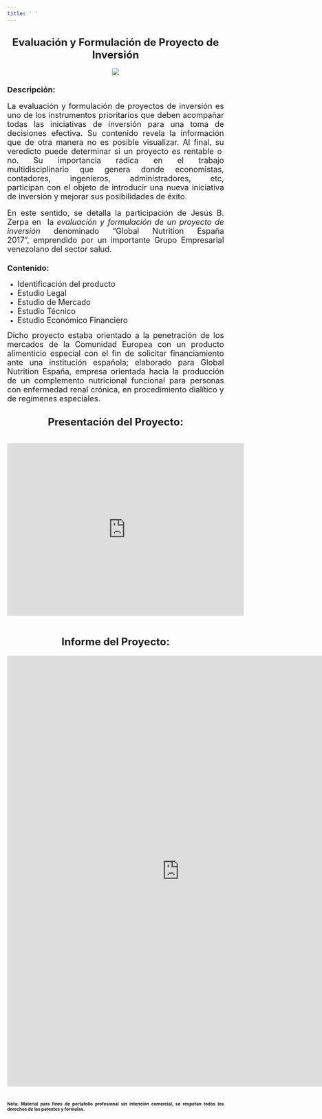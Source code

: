 ```yaml
---
title: ' '
---
```

<h3>
</h3>
<h2 style="text-align: center;">
<span style="font-size: x-large;">Evaluación y Formulación&nbsp;de Proyecto de Inversión</span></h2>
<div class="separator" style="clear: both; text-align: center;">
<a href=" " imageanchor="1" style="margin-left: 1em; margin-right: 1em;"><img border="0" data-original-height="532" data-original-width="800" src="imagenes/imagen-g.webp" /></a></div>
<h3 style="text-align: justify;">
<span style="font-size: large;">Descripción:</span></h3>
<div style="text-align: justify;">
<span style="font-size: large;">La evaluación y formulación&nbsp;de proyectos de inversión es uno de los instrumentos prioritarios que deben acompañar todas las iniciativas de inversión para una toma de decisiones efectiva. Su contenido revela la información que de otra manera no es posible visualizar.&nbsp;</span><span style="font-size: large;">Al final, su veredicto puede determinar si un proyecto</span><span style="font-size: large;">&nbsp;es rentable o&nbsp; no. Su importancia radica en el trabajo multidisciplinario&nbsp;que genera&nbsp;donde economistas, contadores, ingenieros, administradores, etc, participan&nbsp;con el objeto de introducir una nueva iniciativa de inversión y mejorar sus posibilidades&nbsp;de éxito.&nbsp;</span></div>
<div style="text-align: justify;">
<br /></div>
<div style="text-align: justify;">
<span style="font-size: large;">En este sentido, se detalla la participación de Jesús B. Zerpa en&nbsp;</span><span style="font-size: large;">&nbsp;</span><span style="font-size: large;">la <i>evaluación y formulación de un proyecto de inversión</i>&nbsp;</span><span style="font-size: large;">denominado "Global Nutrition España 2017",</span><span style="font-size: large;">&nbsp;emprendido por</span><span style="font-size: large;">&nbsp;un importante Grupo Empresarial venezolano del sector salud.&nbsp;</span></div>
<h3 style="text-align: justify;">
<span style="font-size: large;">Contenido:</span></h3>
<div style="text-align: justify;">
<ul>
<li><span style="font-size: large;">Identificación del producto&nbsp;</span></li>
<li><span style="font-size: large;">Estudio Legal&nbsp;</span></li>
<li><span style="font-size: large;">Estudio de Mercado&nbsp;</span></li>
<li><span style="font-size: large;">Estudio Técnico&nbsp;</span></li>
<li><span style="font-size: large;">Estudio Económico Financiero&nbsp;</span></li>
</ul>
</div>
<div style="text-align: justify;">
<span style="font-size: large;">Dicho proyecto estaba orientado a la penetración de los mercados de la Comunidad Europea con un producto alimenticio especial con el fin  de solicitar financiamiento ante una institución española; elaborado para Global Nutrition España, empresa orientada hacia la producción de un complemento nutricional funcional para personas con enfermedad renal crónica, en procedimiento dialítico y de regímenes especiales.&nbsp;</span></div>
<h2 style="text-align: center;">
<span style="font-size: x-large;">Presentación del Proyecto:</span></h2>
<span style="font-size: large;">
</span>
<br />
<div>
<div align="center">
<div style="text-align: center;">
<iframe allow="autoplay; fullscreen" allowfullscreen="" frameborder="0" height="400" id="iframe_container" mozallowfullscreen="" src="https://prezi.com/embed/8wvf2gcohqf2/?bgcolor=ffffff&amp;lock_to_path=0&amp;autoplay=0&amp;autohide_ctrls=0&amp;landing_data=bHVZZmNaNDBIWnNjdEVENDRhZDFNZGNIUE43MHdLNWpsdFJLb2ZHanI0enpkQXBUYUQ0bWZKQytGcGIzVW81bmtBPT0&amp;landing_sign=19Awz31MbIyabPX_6YVk3hggvLEXyQop4DHperkDCsQ" webkitallowfullscreen="" width="550"></iframe><br /></div>
<div style="text-align: justify;">
<br /></div>
<div style="text-align: justify;">
<h2 style="text-align: center;">
<span style="font-size: x-large;">Informe del Proyecto:</span></h2>
</div>
</div>
</div>
<div align="center">
<iframe frameborder="0" height="1000" scrolling="no" src="https://onedrive.live.com/embed?cid=97B9EE70067CDD34&amp;resid=97B9EE70067CDD34%212132&amp;authkey=ACLS3e6FtN21b4g&amp;em=2" width="800"></iframe></div>
<br />
<br />
<div style="box-sizing: border-box;">
<div align="center" style="box-sizing: border-box;">
<div style="box-sizing: border-box; text-align: justify;">
<span style="font-size: x-small;"><b>Nota: Material para fines de portafolio profesional sin intención comercial, se respetan todos los derechos de las patentes y fórmulas.&nbsp;</b></span></div>
</div>
</div>
<div style="background-color: white; box-sizing: border-box; font-family: &quot;Helvetica Neue&quot;, Helvetica, Arial, sans-serif; line-height: 1.7em; margin-bottom: 10px;">
</div>
